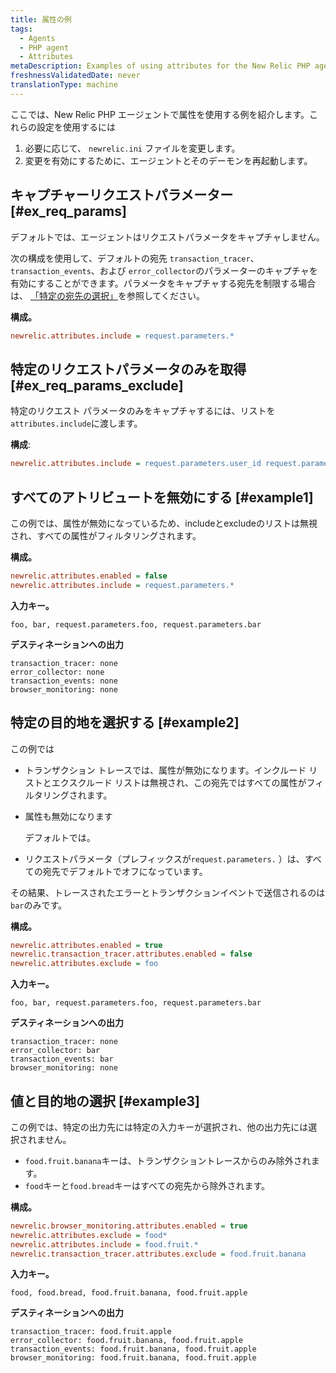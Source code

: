 ```yaml
---
title: 属性の例
tags:
  - Agents
  - PHP agent
  - Attributes
metaDescription: Examples of using attributes for the New Relic PHP agent.
freshnessValidatedDate: never
translationType: machine
---
```


ここでは、New Relic PHP エージェントで属性を使用する例を紹介します。これらの設定を使用するには

1. 必要に応じて、 `newrelic.ini` ファイルを変更します。
2. 変更を有効にするために、エージェントとそのデーモンを再起動します。

## キャプチャーリクエストパラメーター [#ex_req_params]

デフォルトでは、エージェントはリクエストパラメータをキャプチャしません。

次の構成を使用して、デフォルトの宛先 `transaction_tracer`、 `transaction_events`、および `error_collector`のパラメーターのキャプチャを有効にすることができます。パラメータをキャプチャする宛先を制限する場合は、 [「特定の宛先の選択」](#example2)を参照してください。

**構成。**

```ini
newrelic.attributes.include = request.parameters.*
```

## 特定のリクエストパラメータのみを取得 [#ex_req_params_exclude]

特定のリクエスト パラメータのみをキャプチャするには、リストを `attributes.include`に渡します。

**構成**:

```ini
newrelic.attributes.include = request.parameters.user_id request.parameters.product_id
```

## すべてのアトリビュートを無効にする [#example1]

この例では、属性が無効になっているため、includeとexcludeのリストは無視され、すべての属性がフィルタリングされます。

**構成。**

```ini
newrelic.attributes.enabled = false
newrelic.attributes.include = request.parameters.*
```

**入力キー。**

```
foo, bar, request.parameters.foo, request.parameters.bar
```

**デスティネーションへの出力**

```
transaction_tracer: none
error_collector: none
transaction_events: none
browser_monitoring: none
```

## 特定の目的地を選択する [#example2]

この例では

* トランザクション トレースでは、属性が無効になります。インクルード リストとエクスクルード リストは無視され、この宛先ではすべての属性がフィルタリングされます。

* 属性も無効になります

  <InlinePopover type="browser"/>

  デフォルトでは。

* リクエストパラメータ（プレフィックスが`request.parameters.` ）は、すべての宛先でデフォルトでオフになっています。

その結果、トレースされたエラーとトランザクションイベントで送信されるのは`bar`のみです。

**構成。**

```ini
newrelic.attributes.enabled = true
newrelic.transaction_tracer.attributes.enabled = false
newrelic.attributes.exclude = foo
```

**入力キー。**

```
foo, bar, request.parameters.foo, request.parameters.bar
```

**デスティネーションへの出力**

```
transaction_tracer: none
error_collector: bar
transaction_events: bar
browser_monitoring: none
```

## 値と目的地の選択 [#example3]

この例では、特定の出力先には特定の入力キーが選択され、他の出力先には選択されません。

* `food.fruit.banana`キーは、トランザクショントレースからのみ除外されます。
* `food`キーと`food.bread`キーはすべての宛先から除外されます。

**構成。**

```ini
newrelic.browser_monitoring.attributes.enabled = true
newrelic.attributes.exclude = food*
newrelic.attributes.include = food.fruit.*
newrelic.transaction_tracer.attributes.exclude = food.fruit.banana
```

**入力キー。**

```
food, food.bread, food.fruit.banana, food.fruit.apple
```

**デスティネーションへの出力**

```
transaction_tracer: food.fruit.apple
error_collector: food.fruit.banana, food.fruit.apple
transaction_events: food.fruit.banana, food.fruit.apple
browser_monitoring: food.fruit.banana, food.fruit.apple
```
